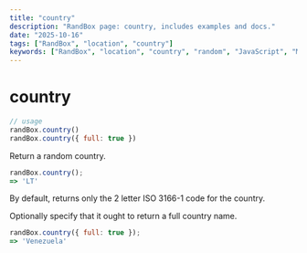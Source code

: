 ```yaml
---
title: "country"
description: "RandBox page: country, includes examples and docs."
date: "2025-10-16"
tags: ["RandBox", "location", "country"]
keywords: ["RandBox", "location", "country", "random", "JavaScript", "MDX"]
---
```


# country

```js
// usage
randBox.country()
randBox.country({ full: true })
```

Return a random country.

```js
randBox.country();
=> 'LT'
```

By default, returns only the 2 letter ISO 3166-1 code for the country.

Optionally specify that it ought to return a full country name.

```js
randBox.country({ full: true });
=> 'Venezuela'
```
